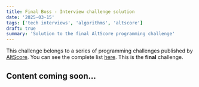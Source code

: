 ```yaml
---
title: Final Boss - Interview challenge solution
date: '2025-03-15'
tags: ['tech interviews', 'algorithms', 'altscore']
draft: true
summary: 'Solution to the final AltScore programming challenge'
---
```


This challenge belongs to a series of programming challenges published by [AltScore](https://www.altscore.ai/).
You can see the complete list [here](/blog/altscore-makers-challenge/0-reto-altscore). This is the **final** challenge.

## Content coming soon... 